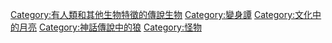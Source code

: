 {{Commonscat|Werewolves}}

[[Category:有人類和其他生物特徵的傳說生物|Category:有人類和其他生物特徵的傳說生物]]
[[Category:變身譚|Category:變身譚]]
[[Category:文化中的月亮|Category:文化中的月亮]]
[[Category:神話傳說中的狼|Category:神話傳說中的狼]]
[[Category:怪物|Category:怪物]]